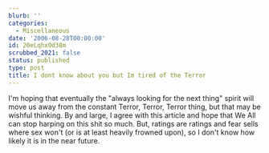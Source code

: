 ```yaml
---
blurb: ''
categories:
  - Miscellaneous
date: '2006-08-28T00:00:00'
id: 20eLqhxOd38m
scrubbed_2021: false
status: published
type: post
title: I dont know about you but Im tired of the Terror
---
```


I'm hoping that eventually the "always looking for the next thing"
spirit will move us away from the constant Terror, Terror, Terror
thing, but that may be wishful thinking. By and large, I agree with
this article and hope that We All can stop harping on this shit so
much. But, ratings are ratings and fear sells where sex won't (or
is at least heavily frowned upon), so I don't know how likely it is
in the near future.
